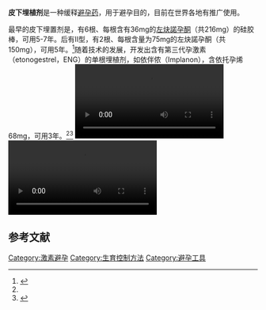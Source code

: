 {{medical}}

'''皮下埋植剂'''是一种缓释[[避孕药|避孕药]]，用于避孕目的，目前在世界各地有推广使用。

最早的皮下埋置剂是{{le|左炔諾孕酮緩釋植入劑|Levonorgestrel-releasing implant}}，有6根、每根含有36mg的[[左炔諾孕酮|左炔諾孕酮]]（共216mg）的硅胶棒，可用5-7年。后有Ⅱ型，有2根、每根含量为75mg的左炔諾孕酮（共150mg），可用5年。<ref name="hs&h">{{Cite book|title=健康的性|publisher=高等教育出版社|year=2015|isbn=9787040417388|location=北京|pages=130}}</ref>随着技术的发展，开发出含有第三代孕激素{{le|依托孕烯|Etonogestrel}}（etonogestrel，ENG）的单根埋植剂，如依伴侬（Implanon），含依托孕烯68mg，可用3年。<ref name="hs&h" /><ref>{{Cite journal|title=依托孕烯皮下埋植剂使用现状调查研究|author=覃太洲,谢利,乔林,熊英,徐克惠|journal=实用妇产科杂志|issue=3|year=2015|volume=31|page=217}}</ref>
[[File:Implanon_implantation.webm|thumb]]
[[File:Removal_Implanon.webm|thumb]]

== 参考文献 ==
{{reflist}}

{{Birth control methods}}
[[Category:激素避孕|Category:激素避孕]]
[[Category:生育控制方法|Category:生育控制方法]]
[[Category:避孕工具|Category:避孕工具]]
{{med-stub}}